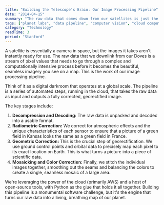 ```yaml
---
title: "Building the Telescope's Brain: Our Image Processing Pipeline"
date: "2014-04-15"
summary: "The raw data that comes down from our satellites is just the beginning. The real magic happens in our image processing pipeline, a massive, automated system that turns a stream of raw pixels into a beautiful, scientifically accurate, and queryable map of the world."
tags: ["planet labs", "data pipeline", "computer vision", "cloud computing", "aws", "python"]
category: "Technology"
readTime: 3
period: "Stanford"
---
```


A satellite is essentially a camera in space, but the images it takes aren't instantly ready for use. The raw data that we downlink from our Doves is a stream of pixel values that needs to go through a complex and computationally intensive process before it becomes the beautiful, seamless imagery you see on a map. This is the work of our image processing pipeline.

Think of it as a digital darkroom that operates at a global scale. The pipeline is a series of automated steps, running in the cloud, that takes the raw data as input and outputs a fully corrected, georectified image.

The key stages include:

1.  **Decompression and Decoding:** The raw data is unpacked and decoded into a usable format.
2.  **Radiometric Correction:** We correct for atmospheric effects and the unique characteristics of each sensor to ensure that a picture of a green field in Kansas looks the same as a green field in France.
3.  **Geometric Correction:** This is the crucial step of georectification. We use ground control points and orbital data to precisely map each pixel to its exact location on Earth. This is what turns a picture into a piece of scientific data.
4.  **Mosaicking and Color Correction:** Finally, we stitch the individual images together, smoothing out the seams and balancing the colors to create a single, seamless mosaic of a large area.

We're leveraging the power of the cloud (primarily AWS) and a host of open-source tools, with Python as the glue that holds it all together. Building this pipeline is a monumental software challenge, but it's the engine that turns our raw data into a living, breathing map of our planet.
